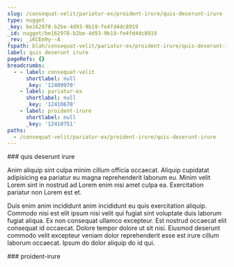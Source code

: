 ```yaml
---
slug: /consequat-velit/pariatur-ex/proident-irure/quis-deserunt-irure
type: nugget
_key: be162978-b2be-4d93-9b19-fe4fd4dc8919
_id: nugget/be162978-b2be-4d93-9b19-fe4fd4dc8919
_rev: _iKCEm9y--A
fspath: blah/consequat-velit/pariatur-ex/proident-irure/quis-deserunt-irure.md
label: quis deserunt irure
pageRefs: {}
breadcrumbs:
  - - label: consequat-velit
      shortlabel: null
      _key: '12409970'
    - label: pariatur-ex
      shortlabel: null
      _key: '12410670'
    - label: proident-irure
      shortlabel: null
      _key: '12410751'
paths:
  - /consequat-velit/pariatur-ex/proident-irure/quis-deserunt-irure
---
```


<NuggetArea>
<Nugget slug="/consequat-velit/pariatur-ex/proident-irure/quis-deserunt-irure" type="nugget" _key="be162978-b2be-4d93-9b19-fe4fd4dc8919" _id="nugget/be162978-b2be-4d93-9b19-fe4fd4dc8919" _rev="_iKCEm9y--A" fspath="blah/consequat-velit/pariatur-ex/proident-irure/quis-deserunt-irure.md" label="quis deserunt irure" paths="/consequat-velit/pariatur-ex/proident-irure/quis-deserunt-irure">
<NuggetBody>
### quis deserunt irure

Anim aliquip sint culpa minim cillum officia occaecat. Aliquip cupidatat adipisicing ea pariatur eu magna reprehenderit laborum eu. Minim velit Lorem sint in nostrud ad Lorem enim nisi amet culpa ea. Exercitation pariatur non Lorem est et.

Duis enim anim incididunt anim incididunt eu quis exercitation aliquip. Commodo nisi est elit ipsum nisi velit qui fugiat sint voluptate duis laborum fugiat aliqua. Ex non consequat ullamco excepteur. Est nostrud occaecat elit consequat id occaecat. Dolore tempor dolore ut sit nisi. Eiusmod deserunt commodo velit excepteur veniam dolor reprehenderit esse est irure cillum laborum occaecat. Ipsum do dolor aliquip do id qui.

</NuggetBody>
<Breadcrumbs>
<Crumbs>
<Crumb _key="12409970" label="consequat-velit" /><Crumb _key="12410670" label="pariatur-ex" /><Crumb _key="12410751" label="proident-irure" />
</Crumbs>
</Breadcrumbs>
</Nugget>

<NuggetsInbound>
</NuggetsInbound>
<NuggetsOutbound>
</NuggetsOutbound>
</NuggetArea>
<PassagesInbound>
<Passage direction="inbound" type="passage" _key="12410751" _id="passage/12410751" _rev="_iKCEm9u--B" label="proident-irure" passage="proident-irure" fspath="blah/consequat-velit/pariatur-ex/proident-irure" paths="/consequat-velit/pariatur-ex/proident-irure" slug="/consequat-velit/pariatur-ex/proident-irure">
<NuggetBody>
### proident-irure

</NuggetBody>
<Breadcrumbs>
<Crumbs>
<Crumb _key="12409970" label="consequat-velit" /><Crumb _key="12410670" label="pariatur-ex" />
</Crumbs>
</Breadcrumbs>
</Passage>

</PassagesInbound>
<PassagesOutbound>
</PassagesOutbound>